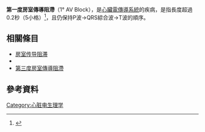 {{Translating|||time=2018-04-06T17:30:19+00:00}}
{{multiple issues|
{{cleanup-jargon|time=2015-01-10T02:38:49+00:00}}
{{expand|time=2015-01-10T02:38:49+00:00}}
{{expert|time=2015-01-10T02:38:49+00:00}}
}}
{{medical}}
{{Infobox medical condition
 | Name           = 第一度房室傳導阻滯<br/>First-degree atrioventricular block
 | Image          = 
 | Caption        = 
 | DiseasesDB     = 10477
 | ICD10          = {{ICD10|I|44|0|i|30}}
 | ICD9           = {{ICD9|426.11}}
 | ICDO           = 
 | OMIM           = 
 | MedlinePlus    = 
 | eMedicineSubj  = emerg
 | eMedicineTopic = 233
 | MeshID         = 
}}
'''第一度房室傳導阻滯'''（1° AV Block），是[[心臟電傳導系統|心臟電傳導系統]]的疾病，是指{{le|PR節段|PR interval}}長度超過0.2秒（5小格）<ref name="urlLesson VI - ECG Conduction Abnormalities">{{cite web |url=http://library.med.utah.edu/kw/ecg/ecg_outline/Lesson6/index.html#First |title=Lesson VI - ECG Conduction Abnormalities |format= |work= |accessdate=2009-01-07 |archive-date=2009-01-16 |archive-url=https://web.archive.org/web/20090116121155/http://library.med.utah.edu/kw/ecg/ecg_outline/Lesson6/index.html#First |dead-url=no }}</ref>，且仍保持P波→QRS綜合波→T波的順序。

==相關條目==
*[[房室传导阻滞|房室传导阻滞]]
*{{le|第二度房室傳導阻滯|Second-degree atrioventricular block}}
*[[第三度房室傳導阻滯|第三度房室傳導阻滯]]

==參考資料==
{{reflist}}

{{Circulatory system pathology}}
{{醫學小作品}}
[[Category:心脏电生理学|Category:心脏电生理学]]